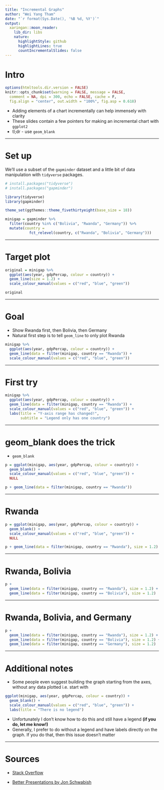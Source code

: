 ```yaml
---
title: "Incremental Graphs"
author: "Wei Yang Tham"
date: "`r format(Sys.Date(), '%B %d, %Y')`"
output:
  xaringan::moon_reader:
    lib_dir: libs
    nature:
      highlightStyle: github
      highlightLines: true
      countIncrementalSlides: false
---
```


# Intro

```r
options(htmltools.dir.version = FALSE)
knitr::opts_chunk$set(warning = FALSE, message = FALSE, 
  comment = NA, dpi = 300, echo = FALSE, cache = F,
  fig.align = "center", out.width = "100%", fig.asp = 0.618)
```

- Adding elements of a chart incrementally can help immensely with clarity
- These slides contain a few pointers for making an incremental chart with `ggplot2`
- tl;dr - use `geom_blank`

---

# Set up

We'll use a subset of the `gapminder` dataset and a little bit of data manipulation with `tidyverse` packages. 

```r
# install.packages("tidyverse")
# install.packages("gapminder")

library(tidyverse)
library(gapminder)

theme_set(ggthemes::theme_fivethirtyeight(base_size = 18))

minigap = gapminder %>%
  filter(country %in% c("Bolivia", "Rwanda", "Germany")) %>% 
  mutate(country = 
           fct_relevel(country, c("Rwanda", "Bolivia", "Germany")))

```

---

# Target plot

```r
original = minigap %>% 
  ggplot(aes(year, gdpPercap, colour = country)) + 
  geom_line(size = 1.2) + 
  scale_colour_manual(values = c("red", "blue", "green")) 

original
```

---

# Goal

- Show Rwanda first, then Bolivia, then Germany
- Natural first step is to tell `geom_line` to only plot Rwanda

```r
minigap %>% 
  ggplot(aes(year, gdpPercap, colour = country)) + 
  geom_line(data = filter(minigap, country == "Rwanda")) + 
  scale_colour_manual(values = c("red", "blue", "green")) 
```

---

# First try

```r
minigap %>% 
  ggplot(aes(year, gdpPercap, colour = country)) + 
  geom_line(data = filter(minigap, country == "Rwanda")) + 
  scale_colour_manual(values = c("red", "blue", "green")) + 
  labs(title = "Y-axis range has changed!", 
       subtitle = "Legend only has one country")
```


---

# geom_blank does the trick

- `geom_blank` 

```r
p = ggplot(minigap, aes(year, gdpPercap, colour = country)) + 
  geom_blank() + 
  scale_colour_manual(values = c("red", "blue", "green")) + 
  NULL

p + geom_line(data = filter(minigap, country == "Rwanda")) 

```

---

# Rwanda

```r

p = ggplot(minigap, aes(year, gdpPercap, colour = country)) + 
  geom_blank() + 
  scale_colour_manual(values = c("red", "blue", "green")) + 
  NULL

p + geom_line(data = filter(minigap, country == "Rwanda"), size = 1.2) 

```

---

# Rwanda, Bolivia

```r
p + 
  geom_line(data = filter(minigap, country == "Rwanda"), size = 1.2) + 
  geom_line(data = filter(minigap, country == "Bolivia"), size = 1.2)

```

---

# Rwanda, Bolivia, and Germany

```r
p + 
  geom_line(data = filter(minigap, country == "Rwanda"), size = 1.2) + 
  geom_line(data = filter(minigap, country == "Bolivia"), size = 1.2) + 
  geom_line(data = filter(minigap, country == "Germany"), size = 1.2)
```

---

# Additional notes

- Some people even suggest building the graph starting from the axes, without any data plotted i.e. start with

```r
ggplot(minigap, aes(year, gdpPercap, colour = country)) + 
  geom_blank() + 
  scale_colour_manual(values = c("red", "blue", "green")) + 
  labs(title = "There is no legend")
```

- Unfortunately I don't know how to do this and still have a legend **(if you do, let me know!)**
- Generally, I prefer to do without a legend and have labels directly on the graph. If you do that, then this issue doesn't matter

---

# Sources

- [Stack Overflow](https://stackoverflow.com/questions/22276761/how-to-add-a-legend-label-in-a-plot-when-there-is-no-data-points-with-that-labe)

- [Better Presentations by Jon Schwabish](https://policyviz.com/better-presentations/)